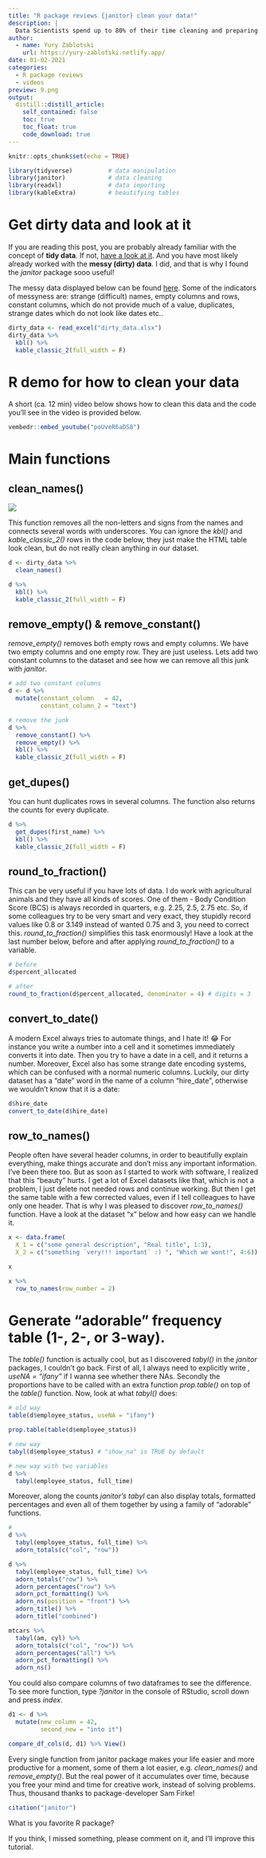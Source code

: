 ```yaml
---
title: "R package reviews {janitor} clean your data!"
description: |
  Data Scientists spend up to 80% of their time cleaning and preparing data for analysis. " Happy families are all alike; every unhappy family is unhappy in its own way" — Leo Tolstoy. "Like families, tidy datasets are all alike but every messy dataset is messy in its own way" - Hadley Wickham. Thats when "janitor" helps to clean the mess.
author:
  - name: Yury Zablotski
    url: https://yury-zablotski.netlify.app/
date: 01-02-2021
categories:
  - R package reviews
  - videos
preview: 9.png
output:
  distill::distill_article:
    self_contained: false
    toc: true
    toc_float: true
    code_download: true
---
```




```r
knitr::opts_chunk$set(echo = TRUE)
```


```r
library(tidyverse)          # data manipulation
library(janitor)            # data cleaning
library(readxl)             # data importing
library(kableExtra)         # beautifying tables
```

# Get dirty data and look at it

If you are reading this post, you are probably already familiar with the concept of **tidy data**. If not, [have a look at it](https://cran.r-project.org/web/packages/tidyr/vignettes/tidy-data.html#:~:text=Tidy%20data%20is%20a%20standard,Each%20observation%20forms%20a%20row.). And you have most likely already worked with the **messy (dirty) data**. I did, and that is why I found the *janitor* package sooo useful!

The messy data displayed below can be found [here](https://github.com/sfirke/janitor/blob/master/dirty_data.xlsx). Some of the indicators of messyness are: strange (difficult) names, empty columns and rows, constant columns, which do not provide much of a value, duplicates, strange dates which do not look like dates etc..

```r
dirty_data <- read_excel("dirty_data.xlsx")
dirty_data %>%
  kbl() %>%
  kable_classic_2(full_width = F)
```

# R demo for how to clean your data

A short (ca. 12 min) video below shows how to clean this data and the code you'll see in the video is provided below.

```r
vembedr::embed_youtube("poUveR6aDS8")
```


# Main functions

## clean_names()

![](janitor_thumbnails.jpeg)

This function removes all the non-letters and signs from the names and connects several words with underscores. You can ignore the *kbl()* and *kable_classic_2()* rows in the code below, they just make the HTML table look clean, but do not really clean anything in our dataset.


```r
d <- dirty_data %>% 
  clean_names()

d %>% 
  kbl() %>%
  kable_classic_2(full_width = F)
```

## remove_empty() & remove_constant()

*remove_empty()* removes both empty rows and empty columns. We have two empty columns and one empty row. They are just useless. Lets add two constant columns to the dataset and see how we can remove all this junk with *janitor*.

```r
# add two constant columns
d <- d %>% 
  mutate(constant_column   = 42,
         constant_column_2 = "text")

# remove the junk
d %>% 
  remove_constant() %>%  
  remove_empty() %>% 
  kbl() %>%
  kable_classic_2(full_width = F)
```

## get_dupes()

You can hunt duplicates rows in several columns. The function also returns the counts for every duplicate.

```r
d %>% 
  get_dupes(first_name) %>% 
  kbl() %>%
  kable_classic_2(full_width = F)
```

## round_to_fraction()

This can be very useful if you have lots of data. I do work with agricultural animals and they have all kinds of scores. One of them - Body Condition Score (BCS) is always recorded in quarters, e.g. 2.25, 2.5, 2.75 etc. So, if some colleagues try to be very smart and very exact, they stupidly record values like 0.8 or 3.149 instead of wanted 0.75 and 3, you need to correct this. *round_to_fraction()* simplifies this task enormously! Have a look at the last number below, before and after applying *round_to_fraction()* to a variable.

```r
# before
d$percent_allocated

# after
round_to_fraction(d$percent_allocated, denominator = 4) # digits = 3
```

## convert_to_date()

A modern Excel always tries to automate things, and I hate it! 😂 For instance you write a number into a cell and it sometimes immediately converts it into date. Then you try to have a date in a cell, and it returns a number. Moreover, Excel also has some strange date encoding systems, which can be confused with a normal numeric columns. Luckily, our dirty dataset has a "date" word in the name of a column "hire_date", otherwise we wouldn't know that it is a date:

```r
d$hire_date
convert_to_date(d$hire_date)
```

## row_to_names()

People often have several header columns, in order to beautifully explain everything, make things accurate and don't miss any important information. I've been there too. But as soon as I started to work with software, I realized that this "beauty" hurts. I get a lot of Excel datasets like that, which is not a problem, I just delete not needed rows and continue working. But then I get the same table with a few corrected values, even if I tell colleagues to have only one header. That is why I was pleased to discover *row_to_names()* function. Have a look at the dataset "x" below and how easy can we handle it.

```r
x <- data.frame(
  X_1 = c("some general description", "Real title", 1:3),
  X_2 = c("something `very!!! important` :) ", "Which we wont!", 4:6))

x

x %>%
  row_to_names(row_number = 2)
```



# Generate "adorable" frequency table (1-, 2-, or 3-way).

The *table()* function is actually cool, but as I discovered *tabyl()* in the *janitor* packages, I couldn't go back. First of all, I always need to explicitly write *, useNA = "ifany"* if I wanna see whether there NAs. Secondly the proportions have to be called with an extra function *prop.table()* on top of the *table()* function. Now, look at what *tabyl()* does:

```r
# old way
table(d$employee_status, useNA = "ifany")

prop.table(table(d$employee_status))

# new way
tabyl(d$employee_status) # "show_na" is TRUE by default

# new way with two variables
d %>% 
  tabyl(employee_status, full_time)
```

Moreover, along the counts *janitor's tabyl* can also display totals, formatted percentages and even all of them together by using a family of "adorable" functions. 

```r
#  
d %>%
  tabyl(employee_status, full_time) %>%
  adorn_totals(c("col", "row"))

d %>%
  tabyl(employee_status, full_time) %>%
  adorn_totals("row") %>%
  adorn_percentages("row") %>%
  adorn_pct_formatting() %>%
  adorn_ns(position = "front") %>%               
  adorn_title() %>% 
  adorn_title("combined")
```



```r
mtcars %>%
  tabyl(am, cyl) %>%
  adorn_totals(c("col", "row")) %>% 
  adorn_percentages("all") %>% 
  adorn_pct_formatting() %>%
  adorn_ns() 
```

You could also compare columns of two dataframes to see the difference. To see more function, type *?janitor* in the console of RStudio, scroll down and press *index*.

```r
d1 <- d %>% 
  mutate(new_column = 42, 
         second_new = "into it")

compare_df_cols(d, d1) %>% View()
```


Every single function from janitor package makes your life easier and more productive for a moment, some of them a lot easier, e.g. *clean_names()* and *remove_empty()*. But the real power of it accumulates over time, because you free your mind and time for creative work, instead of solving problems. Thus, thousand thanks to package-developer Sam Firke!

```r
citation("janitor")
```


What is you favorite R package?

If you think, I missed something, please comment on it, and I’ll improve this tutorial.

















